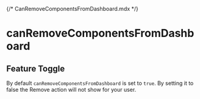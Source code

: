{/* CanRemoveComponentsFromDashboard.mdx */}


# canRemoveComponentsFromDashboard

## Feature Toggle

By default <code>canRemoveComponentsFromDashboard</code> is set to <code>true</code>. By setting it to false the Remove action will not show for your user.

<Meta of={CanRemoveComponentsFromDashboardStories} />

<Container>
  <Story of={CanRemoveComponentsFromDashboardStories.True} autoplay />
</Container>
